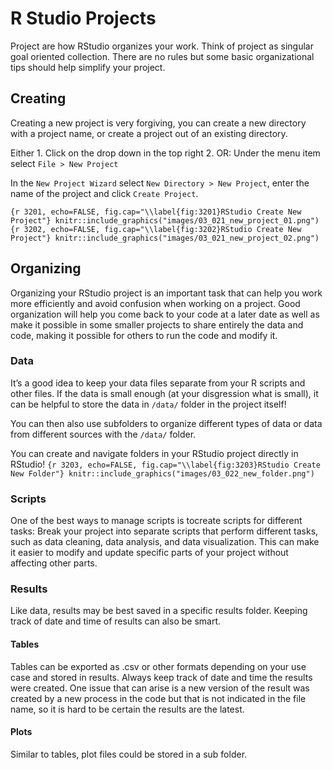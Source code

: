 # R Studio Projects

Project are how RStudio organizes your work. Think of project as singular goal oriented collection. There are no rules but some basic organizational tips should help simplify your project.

## Creating

Creating a new project is very forgiving, you can create a new directory with a project name, or create a project out of an existing directory.

Either 1. Click on the drop down in the top right 2. OR: Under the menu item select `File > New Project`

In the `New Project Wizard` select `New Directory > New Project`, enter the name of the project and click `Create Project`.

```{r 3201, echo=FALSE, fig.cap="\\label{fig:3201}RStudio Create New Project"}
knitr::include_graphics("images/03_021_new_project_01.png")
```
```{r 3202, echo=FALSE, fig.cap="\\label{fig:3202}RStudio Create New Project"}
knitr::include_graphics("images/03_021_new_project_02.png")
```

## Organizing
Organizing your RStudio project is an important task that can help you work more efficiently and avoid confusion when working on a project. Good organization will help you come back to your code at a later date as well as make it possible in some smaller projects to share entirely the data and code, making it possible for others to run the code and modify it.

### Data {-}

It's a good idea to keep your data files separate from your R scripts and other files. If the data is small enough (at your disgression what is small), it can be helpful to store the data in `/data/` folder in the project itself!

You can then also use subfolders to organize different types of data or data from different sources with the `/data/` folder.

You can create and navigate folders in your RStudio project directly in RStudio!
```{r 3203, echo=FALSE, fig.cap="\\label{fig:3203}RStudio Create New Folder"}
knitr::include_graphics("images/03_022_new_folder.png")
```

### Scripts {-}
One of the best ways to manage scripts is tocreate scripts for different tasks: Break your project into separate scripts that perform different tasks, such as data cleaning, data analysis, and data visualization. This can make it easier to modify and update specific parts of your project without affecting other parts.

### Results {-}
Like data, results may be best saved in a specific results folder. Keeping track of date and time of results can also be smart.

#### Tables {-}
Tables can be exported as .csv or other formats depending on your use case and stored in results. Always keep track of date and time the results were created. One issue that can arise is a new version of the result was created by a new process in the code but that is not indicated in the file name, so it is hard to be certain the results are the latest.  

#### Plots {-}
Similar to tables, plot files could be stored in a sub folder. 
